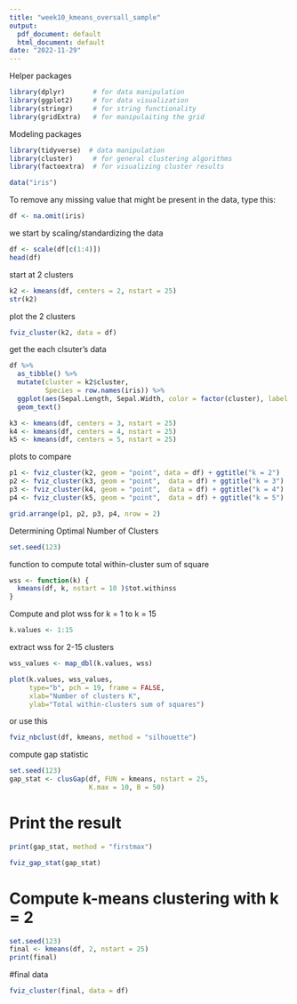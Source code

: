 ---
title: "week10_kmeans_oversall_sample"
output:
  pdf_document: default
  html_document: default
date: "2022-11-29"
---

Helper packages
```{r}
library(dplyr)       # for data manipulation
library(ggplot2)     # for data visualization
library(stringr)     # for string functionality
library(gridExtra)   # for manipulaiting the grid
```


Modeling packages
```{r}
library(tidyverse)  # data manipulation
library(cluster)     # for general clustering algorithms
library(factoextra)  # for visualizing cluster results

data("iris")
```


To remove any missing value that might be present in the data, type this:
```{r}
df <- na.omit(iris)
```


we start by scaling/standardizing the data
```{r}
df <- scale(df[c(1:4)])
head(df)
```


start at 2 clusters
```{r}
k2 <- kmeans(df, centers = 2, nstart = 25)
str(k2)
```


plot the 2 clusters
```{r}
fviz_cluster(k2, data = df)
```


get the each clsuter's data
```{r}
df %>%
  as_tibble() %>%
  mutate(cluster = k2$cluster,
         Species = row.names(iris)) %>%
  ggplot(aes(Sepal.Length, Sepal.Width, color = factor(cluster), label = Species)) +
  geom_text()

k3 <- kmeans(df, centers = 3, nstart = 25)
k4 <- kmeans(df, centers = 4, nstart = 25)
k5 <- kmeans(df, centers = 5, nstart = 25)
```


plots to compare
```{r}
p1 <- fviz_cluster(k2, geom = "point", data = df) + ggtitle("k = 2")
p2 <- fviz_cluster(k3, geom = "point",  data = df) + ggtitle("k = 3")
p3 <- fviz_cluster(k4, geom = "point",  data = df) + ggtitle("k = 4")
p4 <- fviz_cluster(k5, geom = "point",  data = df) + ggtitle("k = 5")

grid.arrange(p1, p2, p3, p4, nrow = 2)
```


Determining Optimal Number of Clusters
```{r}
set.seed(123)
```


function to compute total within-cluster sum of square
```{r}
wss <- function(k) {
  kmeans(df, k, nstart = 10 )$tot.withinss
}
```


Compute and plot wss for k = 1 to k = 15
```{r}
k.values <- 1:15
```


extract wss for 2-15 clusters
```{r}
wss_values <- map_dbl(k.values, wss)

plot(k.values, wss_values,
     type="b", pch = 19, frame = FALSE, 
     xlab="Number of clusters K",
     ylab="Total within-clusters sum of squares")
```


or use this
```{r}
fviz_nbclust(df, kmeans, method = "silhouette")
```


compute gap statistic
```{r}
set.seed(123)
gap_stat <- clusGap(df, FUN = kmeans, nstart = 25,
                    K.max = 10, B = 50)
```


# Print the result
```{r}
print(gap_stat, method = "firstmax")

fviz_gap_stat(gap_stat)
```


# Compute k-means clustering with k = 2
```{r}
set.seed(123)
final <- kmeans(df, 2, nstart = 25)
print(final)
```


#final data
```{r}
fviz_cluster(final, data = df)
```


